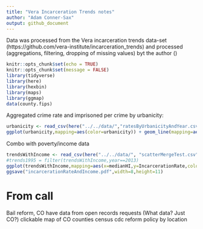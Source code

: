 ```yaml
---
title: "Vera Incarceration Trends notes"
author: "Adam Conner-Sax"
output: github_document
---
```


Data was processed from the Vera incarceration trends data-set (https://github.com/vera-institute/incarceration_trends) and processed (aggregations, filtering, dropping of missing values) byt the author ()

```r
knitr::opts_chunk$set(echo = TRUE)
knitr::opts_chunk$set(message = FALSE)
library(tidyverse)
library(here)
library(hexbin)
library(maps)
library(ggmap)
data(county.fips)
```

Aggregated crime rate and imprisoned per crime by urbanicity: 


```r
urbanicity <- read_csv(here("../../data/","ratesByUrbanicityAndYear.csv"))
ggplot(urbanicity,mapping=aes(color=urbanicity)) + geom_line(mapping=aes(x=year,y=CrimeRate)) + geom_point(mapping=aes(x=year,y=ImprisonedPerCrimeRate)) + facet_grid(rows=vars(urbanicity)) + scale_y_continuous(labels=scales::percent) + labs(x="Year",y="Rate",title="Crime and Prison Admission/Crime by Urbanicity",subtitle="Line is Crime and points are Prison Admission/Crime", caption="Data from Vera Institute of Justice")
```


Combo with poverty/income data

```r
trendsWithIncome <- read_csv(here("../../data/", "scatterMergeTest.csv"))
#trends1995 = filter(trendsWithIncome,year==2013)
ggplot(trendsWithIncome,mapping=aes(x=medianHI,y=IncarcerationRate,color=total_pop)) + geom_point() + facet_wrap(~year,ncol=3) + scale_y_continuous(limits=c(NA,0.012), labels = scales::percent)
ggsave("incarcerationRateAndIncome.pdf",width=8,height=11)
```


# From call
Bail reform, CO
have data from open records requests (What data? Just CO?)
clickable map of CO counties
census
cdc
reform policy by location

